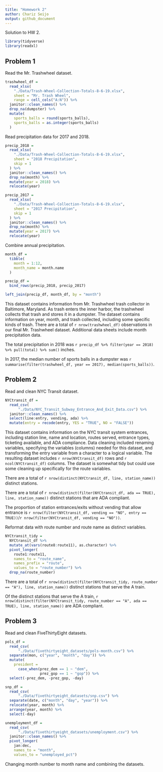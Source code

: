 ```yaml
---
title: "Homework 2"
author: Chariz Seijo
output: github_document
---
```


Solution to HW 2. 

```r
library(tidyverse)
library(readxl)
```

## Problem 1

Read the Mr. Trashwheel dataset.

```r
trashwheel_df =
  read_xlsx(
    "./Data/Trash-Wheel-Collection-Totals-8-6-19.xlsx",
    sheet = "Mr. Trash Wheel",
    range = cell_cols("A:N")) %>%
  janitor::clean_names() %>%
  drop_na(dumpster) %>%
  mutate(
    sports_balls = round(sports_balls),
    sports_balls = as.integer(sports_balls)
  )
```

Read precipitation data for 2017 and 2018.

```r
precip_2018 = 
  read_xlsx(
    "./Data/Trash-Wheel-Collection-Totals-8-6-19.xlsx",
    sheet = "2018 Precipitation",
    skip = 1
  ) %>%
  janitor::clean_names() %>%
  drop_na(month) %>%
  mutate(year = 2018) %>%
  relocate(year)

precip_2017 = 
  read_xlsx(
    "./Data/Trash-Wheel-Collection-Totals-8-6-19.xlsx",
    sheet = "2017 Precipitation",
    skip = 1
  ) %>%
  janitor::clean_names() %>%
  drop_na(month) %>%
  mutate(year = 2017) %>%
  relocate(year)
```

Combine annual precipitation.

```r
month_df =
  tibble(
    month = 1:12,
    month_name = month.name
  )

precip_df = 
  bind_rows(precip_2018, precip_2017)

left_join(precip_df, month_df, by = "month")
```


This dataset contains information from Mr. Trashwheel trash collector in Baltimore, Maryland. As trash enters the inner harbor, the trashwheel collects that trash and stores it in a dumpster. The dataset contains information on year, month, and trash collected, including some specific kinds of trash. There are a total of `r nrow(trashwheel_df)` observations in our final Mr. Trashwheel dataset. Additional data sheets include month precipitation data. 

The total precipitation in 2018 was `r precip_df %>% filter(year == 2018) %>% pull(total) %>% sum()` inches.

In 2017, the median number of sports balls in a dumpster was `r summarise(filter(trashwheel_df, year == 2017), median(sports_balls))`.

## Problem 2

Read and clean NYC Transit dataset.

```r
NYCtransit_df =
  read_csv(
      "./Data/NYC_Transit_Subway_Entrance_And_Exit_Data.csv") %>%
  janitor::clean_names() %>%
  select(line:entry, vending, ada) %>%
  mutate(entry = recode(entry, YES = "TRUE", NO = "FALSE"))
```

This dataset contains information on the NYC transit system entrances, including station line, name and location, routes served, entrance types, ticketing available, and ADA compliance. Data cleaning included renaming variables, specifying the variables (columns) needed for this dataset, and transforming the entry variable from a character to a logical variable. The resulting dataset includes `r nrow(NYCtransit_df)` rows and `r ncol(NYCtransit_df)` columns. The dataset is somewhat tidy but could use some cleaning up specifically for the route variables.

There are a total of `r nrow(distinct(NYCtransit_df, line, station_name))` distinct stations.

There are a total of `r nrow(distinct(filter(NYCtransit_df, ada == TRUE), line, station_name))` distinct stations that are ADA compliant.

The proportion of station entrances/exits without vending that allow entrance is `r nrow(filter(NYCtransit_df, vending == "NO", entry == TRUE))`/`r nrow(filter(NYCtransit_df, vending == "NO"))`. 

Reformat data with route number and route name as distinct variables.

```r
NYCtransit_tidy = 
  NYCtransit_df %>%
  mutate_at(vars(route8:route11), as.character) %>% 
  pivot_longer(
    route1:route11,
    names_to = "route_name",
    names_prefix = "route",
    values_to = "route_number") %>% 
  drop_na(route_number)
```

There are a total of `r nrow(distinct(filter(NYCtransit_tidy, route_number == "A"), line, station_name))` distinct stations that serve the A train.

Of the distinct stations that serve the A train, `r nrow(distinct(filter(NYCtransit_tidy, route_number == "A", ada == TRUE), line, station_name))` are ADA compliant.

## Problem 3

Read and clean FiveThirtyEight datasets.

```r
pols_df =
  read_csv(
      "./Data/fivethirtyeight_datasets/pols-month.csv") %>%
  separate(mon, c("year", "month", "day")) %>% 
  mutate(
    president = 
      case_when(prez_dem == 1 ~ "dem",
                prez_gop == 1 ~ "gop")) %>% 
  select(-prez_dem, -prez_gop, -day)

snp_df =
  read_csv(
      "./Data/fivethirtyeight_datasets/snp.csv") %>%
  separate(date, c("month", "day", "year")) %>% 
  relocate(year, month) %>% 
  arrange(year, month) %>% 
  select(-day)

unemployment_df =
  read_csv(
      "./Data/fivethirtyeight_datasets/unemployment.csv") %>%
  janitor::clean_names() %>%
  pivot_longer(
    jan:dec,
    names_to = "month",
    values_to = "unemployed_pct")
```
 

Changing month number to month name and combining the datasets.

```r

```
 


